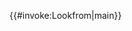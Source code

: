 <includeonly>{{#invoke:Lookfrom|main}}</includeonly><noinclude>
{{documentation}}
<!-- Add categories and interwikis to the /doc subpage, not here! -->
</noinclude>{{NAMESPACE:0}}